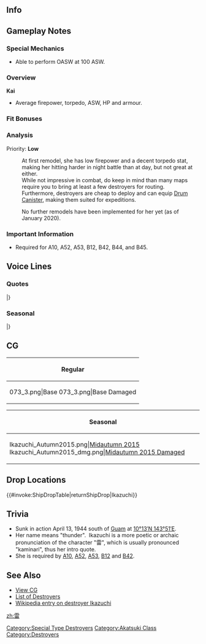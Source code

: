 ==Info==
{{KanmusuInfo|ID=073}}
{{KanmusuInfo|ID=073a}}

==Gameplay Notes==
===Special Mechanics===
* Able to perform OASW at 100 ASW.

===Overview===
'''Kai'''
* Average firepower, torpedo, ASW, HP and armour.  

===Fit Bonuses===
{{:{{BASEPAGENAME}}/Equipment Bonuses}}
{{clear}}

===Analysis===
Priority: '''Low'''

:At first remodel, she has low firepower and a decent torpedo stat, making her hitting harder in night battle than at day, but not great at either.
:While not impressive in combat, do keep in mind than many maps require you to bring at least a few destroyers for routing.
:Furthermore, destroyers are cheap to deploy and can equip [[Drum Canister]], making them suited for expeditions.

:No further remodels have been implemented for her yet (as of January 2020).

===Important Information===
* Required for A10, A52, A53, B12, B42, B44, and B45.

==Voice Lines==
===Quotes===
{{ShipquoteHeader}}
{{ShipquoteKai
|scenario = Introduction
|origin = 雷よ！かみなりじゃないわ！そこのとこもよろしく頼むわねっ！
|translation = I'm Ikazuchi! Not "Kaminari" alright! Please take care of that too.<ref>Her name is more commonly read as 'kaminari'; 'ikazuchi' being an outdated reading. She's telling you to remember how to say her name.</ref>
|audio = Ikazuchi-Introduction.ogg
}}
{{ShipquoteKai
|scenario = Library
|origin = スラバヤ沖海戦では駆逐艦電と一緒に協力して、
沈没した敵艦隊の生存者の救助に当たったのよ。
ただ強いだけじゃ、だめだと思うの。ね、司令官！
|translation = During the Battle of Surubaya I cooperated together with Inazuma to rescue survivors of sunken enemy ships.<ref>After the [https://en.wikipedia.org/wiki/Second_Battle_of_the_Java_Sea Second Battle of the Java Sea], Ikazuchi and Inazuma rescued 442 survivors from the [https://en.wikipedia.org/wiki/HMS_Encounter_(H10) HMS Encounter], [https://en.wikipedia.org/wiki/HMS_Exeter_(68) HMS Exeter] and [https://en.wikipedia.org/wiki/USS_Pope_(DD-225) USS Pope].</ref>
I think that just being strong isn't enough.
Right Commander!
|audio = Ikazuchi-Library.ogg
}}
{{ShipquoteKai
|scenario = Secretary 1
|origin = 元気ないわねーそんなんじゃ駄目よぉ！
|translation = You look down, that's no good!
|audio = Ikazuchi-Secretary_1.ogg
}}
{{ShipquoteKai
|scenario = Secretary 2
|origin = 司令官、私がいるじゃない！
|translation = Commander, you have me right!
|audio = Ikazuchi-Secretary_2.ogg
}}
{{ShipquoteKai
|scenario = Secretary 3
|origin = そうそう。もーっと私に頼っていいのよ
|translation = Definitely. It's fine to depend even more on me you know?
|audio = Ikazuchi-Secretary_3.ogg
}}
{{ShipquoteKai
|scenario = Secretary Idle
|kai = yes
|origin = えっと、特にやることはないの？んー…もっと私に頼っていいのよ？
|translation = Ummm, don't you have anything to do? Hmmm... It's fine to depend even more on me you know?
|audio = Ikazuchi-Idle.ogg
}}
{{ShipquoteKai
|scenario = Secretary (Married)
|origin = 司令官、貴方は大丈夫。だって、私が傍にいるんだから！
|translation = You're fine Commander. After all, I'm here by your side!
|audio = Ikazuchi-Wedding_Line.ogg
}}
{{ShipquoteKai
|scenario = Wedding
|origin = ねぇ、司令官？ 私無しじゃ、もう艦隊は成り立たないでしょ？ ねっ？ ねっ？
|translation =Hey Commander? The fleet isn't complete without me right? Right~? Right~?
|audio = Ikazuchi-Wedding.ogg
}}
{{ShipquoteKai
|scenario = Player's Score
|origin = 司令官に手紙が来たわ。見てもいい？
|translation = A letter has arrived Commander. Can I read it?
|audio = Ikazuchi-Looking_At_Scores.ogg
}}
{{ShipquoteKai
|scenario = Joining the Fleet
|origin = はーい！司令官、行っきますよー！
|translation = Yes~! Here I go Commander~!
|audio = Ikazuchi-Joining_A_Fleet.ogg
}}
{{ShipquoteKai
|scenario = Equipment 1
|origin = じゃーん！パワーアップしたわ！<ref>Shared with Supply before kai.</ref>
|translation = Tadah! I got a power up!
|audio = Ikazuchi-Equipment_1.ogg
}}
{{ShipquoteKai
|scenario = Equipment 2
|origin = 改良された私の魅力はどう？…へ？気付かなかったの？ひどーい！
|translation = How is my appeal after the upgrade? ...Eh? You didn't notice? That's mean~!
|audio = Ikazuchi-Equipment_2.ogg
}}
{{ShipquoteKai
|scenario = Equipment 3
|origin = 助けるわ。
|translation = This helps.
|audio = Ikazuchi-Equipment_3.ogg
}}
{{ShipquoteKai
|scenario = Supply
|kai = yes
|origin = もっと補給してもいいのよ。
|translation = You can give me even more supplies you know?
|audio = IkazuchiKai-Supply.ogg
}}
{{ShipquoteKai
|scenario = Docking (Minor Damage)
|origin = ちょっと直してきまーす。
|translation = I'm going to get fixed up a bit.
|audio = Ikazuchi-Docking_Minor.ogg
}}
{{ShipquoteKai
|scenario = Docking (Major Damage)
|origin = 修理、ちょっと時間かかるかも。ごめんねっ。
|translation = Repairs will take quite a while. Sorry.
|audio = Ikazuchi-Docking_Major.ogg
}}
{{ShipquoteKai
|scenario = Construction
|origin = 新しい艦が出来たわ。早速実戦投入しましょう。
|translation = A new ship is ready. Let's send her to battle right away.
|audio = Ikazuchi-Construction.ogg
}}
{{ShipquoteKai
|scenario = Returning from Sortie
|origin = 艦隊が帰投したわ。お疲れ様っ！
|translation = The fleet has returned to port. Thanks for your hard work!
|audio = Ikazuchi-Returning_From_Sortie.ogg
}}
{{ShipquoteKai
|scenario = Starting a Sortie
|origin = 雷、司令官のために出撃しちゃうねっ
|translation = I'll be sortieing for your sake Commander.
|audio = Ikazuchi-Starting_A_Sortie.ogg
}}
{{ShipquoteKai
|scenario = Starting a Battle
|origin = ってー！
|translation = Fire~!
|audio = Ikazuchi-Battle_Start.ogg
}}
{{ShipquoteKai
|scenario = Attack
|origin = そんな攻撃、当たんないわよ？
|translation = Did you think an attack like that would hit me?
|audio = Ikazuchi-Attack.ogg
}}
{{ShipquoteKai
|scenario = Night Battle Attack
|origin = 逃げるなら今のうちだよ？
|translation = Now is the time if you want to run you know?
|audio = Ikazuchi-Night_Attack.ogg
}}
{{ShipquoteKai
|scenario = Night Battle
|origin = 鼠輸送任務より、やっぱ戦闘よねー。
|translation = Fighting is definitely better than Tokyo Expresses.<ref>The [https://en.wikipedia.org/wiki/Tokyo_Express Tokyo Expresses] were night time resupply missions using fast warships like destroyers to avoid allied air attacks.</ref>
|audio = Ikazuchi-Night_Battle.ogg
}}
{{ShipquoteKai
|scenario = MVP
|origin = この雷様に敵うとでも思ってんのかしら。ねぇ、司令官？…あれ？聞いてるー？
|translation = I wonder if they thought they could rival the great me. Right Commander? Huh? Are you listening?
|audio = Ikazuchi-MVP.ogg
}}
{{ShipquoteKai
|scenario = Minor Damage 1
|origin = あう！どこから！？
|translation = Ouch! Where did that come from!?
|audio = Ikazuchi-Minor_Damage_1.ogg
}}
{{ShipquoteKai
|scenario = Minor Damage 2
|origin = いったぁ～い！
|translation = That hurt!
|audio = Ikazuchi-Minor_Damage_2.ogg
}}
{{ShipquoteKai
|scenario = Major Damage
|origin = なによもう、雷は大丈夫なんだから！
|translation = No matter what happens, I'll be fine!
|audio = Ikazuchi-Major_Damage.ogg
}}
{{ShipquoteKai
|scenario = Sunk
|origin = 司令官…… どこ……？もう声が聞こえないわ……
|translation = Where are you... Commander...? I can't here your voice anymore...
|audio = Ikazuchi-Sunk.ogg
}}
|} <references/>

{{clear}}

===Seasonal===
{{SeasonalHeaderOld}}
{{SeasonalQuote
|scenario = [[Seasonal/Mid_Autumn_2015_Seasonal_Update|Midautumn 2015]]
|origin = 雷、司令官のためにもっともっと働いちゃうね。えぇ、嬉しいの？
|translation =	I’ll keep working even harder for your sake, Commander. Eh, are you happy?
|audio = Ikazuchi_Mid_Autumn2015.ogg
|notes =
}}
{{SeasonalQuote
|scenario = [[Seasonal/Valentine%27s_Day_2016|Valentine’s Day 2016]]
|origin = じゃーん！雷の手作りチョコを用意したわ！司令官、よーく味わって食べるのよ？はいっ！
|translation =	Tadaah! My made some handmade chocolates! Make sure you savour every last bit alright, Commander? Here!
|audio = Ikazuchi_Valentine_Sec2.ogg
|notes = Secretary 1
}}
{{SeasonalQuote
|scenario = [[Seasonal/Valentine%27s_Day_2016|Valentine’s Day 2016]]
|origin = 司令官、雷手作りチョコどうだった？…美味しかった？じゃあ、毎月作ってもいいのよ！
|translation =	How are my handmade chocolates, Commander? …Are they delicious? Then I can make them for you every month!
|audio = Ikazuchi_Valentine_Sec1.ogg
|notes = Secretary 2
}}
{{SeasonalQuote
|scenario = [[Seasonal/White_Day_2016|White Day 2016]]
|origin = これ、チョコのお返し？ じゃぁ、雷、司令官のためにもっともーっと働いちゃうね！
|translation =	Is this in return for the chocolates? Then I’ll work even harder for your sake, Commander!
|audio = Ikazuchi_White_Day_2016.ogg
|notes = 
}}
{{SeasonalQuote
|scenario = [[Seasonal/Coming_of_Spring_2016|Spring 2016]]
|origin = お花見かぁ。いいわね。私と電で、先に行って場所を確保しておくわね。任せておいて。
|translation =	Cherry blossom viewing. That’s nice. Inazuma and I will go on ahead to reserve a spot. Leave it to me.
|audio = Ikazuchi_Spring_2016_Sec1.mp3
|notes = 
}}
{{SeasonalQuote
|scenario = [[Seasonal/Third_Anniversary|3rd Anniversary]]
|origin = 三周年よ、司令官。これからも、もっと、もっと、もーっと私に頼っていいのよ。
|translation =	It’s the 3rd Anniversary, Commander. You can keep relying on me more and more.
|audio = Ikazuchi_3rd_Anniversary_Sec1.mp3
|notes = 
}}
{{SeasonalQuote
|scenario = [[Seasonal/Rainy_Season_2016|Rainy Season 2016]]
|origin = 電、てるてる坊主作ってるの？かわいいわね！ 作り方教えて？…なるほど、分かったわ！
|translation =	Are you making a teruteru bouzu, Inazuma? It’s cute! Can you teach me how to make one? …I see, I get it!
|audio = Ikazuchi_Rainy_Season_2016_Sec1.mp3
|notes = 
}}
{{SeasonalQuote
|scenario = [[Seasonal/Summer_2016|Midsummer 2016]]
|origin = 暁、そんな壁じゃ波にすぐやられちゃうわよ？そんなんじゃダメよ！あぁ、ほら。
|translation =	Walls like that will get washed away by the waves instantly you know, Akatsuki? They won’t work! Ah, see.
|audio = Ikazuchi_Sec1_Midsummer_2016.ogg
|notes = 
}}
{{SeasonalQuote
|scenario = [[Seasonal/Autumn_2016|Autumn 2016]]
|origin = さぁ、秋はお祭りよ！ 司令官、雷、もっともーっと応援してあげるね！ わっしょい！
|translation =	Now, it’s time for the autumn festival! Commander, Inazuma; keep on cheering for me alright! Wasshoi! 
|audio = Ikazuchi_Autumn_2016_Sec1.mp3
|notes = 
}}
{{SeasonalQuote
|scenario = [[Seasonal/Saury_2016|Saury Festival 2016]]
|origin = この雷様が、頑張って大漁旗作ったんだから！あぁ、電にも手伝ってもらったわ。
|translation =	I worked hard and made this big catch flag! Ah, Inazuma helped me too.
|audio = Ikazuchi_Sec1_Saury_2016.mp3
|notes = 
}}
{{SeasonalQuote
|scenario = [[Seasonal/Christmas_2016|Christmas 2016]]
|origin = 司令官、メリークリスマス！雷、もっと料理取ってくるわね。食べて、食べて！
|translation =	Merry Christmas, Commander! I’ll go bring out more dishes. Eat up, eat up!
|audio = Ikazuchi_Christmas_2016_Sec1.mp3
|notes = 
}}
{{SeasonalQuote
|scenario = [[Seasonal/Setsubun_2017|Setsubun 2017]]
|origin = 暁、本当いいの？じゃいくよ。鬼は外〜！鬼は外〜！あれ？あれれ？
|translation = Are you really sure about this, Akatsuki? Then here I go. Demon begone~! Demon begone~! Huh? Oh my?
|audio = Ikazuchi_Setsubun_2017.mp3
|notes = 
}}
|}<references/>

{{clear}}

==CG==
{| class="mw-collapsible mw-collapsed wikitable" style="width: 100%;"
!Regular
|-
|<gallery>
073_3.png|Base
073_3.png|Base Damaged
</gallery>
|}

{| class="mw-collapsible mw-collapsed wikitable" style="width: 100%;"
!Seasonal
|-
|<gallery>
Ikazuchi_Autumn2015.png|[[Seasonal/Mid_Autumn_2015_Seasonal_Update|Midautumn 2015]]
Ikazuchi_Autumn2015_dmg.png|[[Seasonal/Mid_Autumn_2015_Seasonal_Update|Midautumn 2015 Damaged]]
</gallery>
|}

==Drop Locations==
{{#invoke:ShipDropTable|returnShipDrop|Ikazuchi}}

==Trivia==
*Sunk in action April 13, 1944 south of [[Wikipedia:Guam|Guam]] at [http://toolserver.org/~geohack/geohack.php?pagename=Japanese_destroyer_Ikazuchi&params=10_13_N_143_51_E_type:landmark_region:XZ_region:#regional 10°13′N 143°51′E].
*Her name means "thunder".  Ikazuchi is a more poetic or archaic pronunciation of the character "雷", which is usually pronounced "kaminari", thus her intro quote.
*She is required by [[Quest#A10|A10]], [[Quests#A52|A52]], [[Quests#A53|A53]], [[Quests#B12|B12]] and [[Quests#B42|B42]].

==See Also==
*[[{{PAGENAMEE}}/Gallery|View  CG]]
*[[EliteDD|List of Destroyers]]
*[[wikipedia:Japanese_destroyer_Ikazuchi_(1931)|Wikipedia entry on destroyer Ikazuchi]]
 {{shiplist}}
[[Category:Special Type Destroyers]]
[[Category:Akatsuki Class]]
[[Category:Destroyers]]
[[zh:雷]]